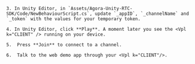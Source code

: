 <PlatformWrapper platform="unity">

    3. In Unity Editor, in `Assets/Agora-Unity-RTC-SDK/Code/NewBehaviourScript.cs`, update `_appID`, `_channelName` and `_token` with the values for your temporary token.

    4. In Unity Editor, click **Play**. A moment later you see the <Vpl k="CLIENT" /> running on your device.

    5.  Press **Join** to connect to a channel.

    6.  Talk to the web demo app through your <Vpl k="CLIENT"/>.

</PlatformWrapper>